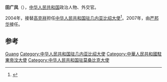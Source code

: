 '''田广凤'''（{{bd|1954年|12月||}}），[[中华人民共和国|中华人民共和国]]政治人物、外交官。

2004年，接替[[高克祥|高克祥]]担任[[中国驻几内亚比绍大使列表|中华人民共和国驻几内亚比绍大使]]<ref>{{cite web|author=中华人民共和国外交部|title=中国驻几内亚比绍共和国历任大使|url=http://www.mfa.gov.cn/chn/pds/ziliao/wjrw/2167/2170/t9189.htm|publisher=中华人民共和国外交部|accessdate=2012-03-03}}</ref>。2007年，由[[严邦华|严邦华]]接任。

== 参考 ==
{{reflist}}

{{start box}}
{{s-dip}}
{{succession box|[[高克祥|高克祥]]|[[严邦华|严邦华]]|[[中国驻几内亚比绍大使列表|中华人民共和国驻几内亚比绍大使]]|2004年1月－2007年2月}}
{{succession box|[[洪虹|洪虹]]|[[黃松甫|黃松甫]]|[[中國駐莫桑比克大使列表|中華人民共和國駐莫桑比克大使]]|2007年3月－2010年7月}}
{{succession box|[[傅元聰|傅元聰]]|[[刘洪洋_(外交官)|劉洪洋]]|[[中國駐東帝汶大使列表|中華人民共和國駐東帝汶大使]]|2012年1月－2015年6月}}
{{end box}}
{{中国政治人物小作品}}

{{Authority control}}
{{DEFAULTSORT:Tian田}}
[[Category:田姓|Guang]]
[[Category:中华人民共和国驻几内亚比绍大使|Category:中华人民共和国驻几内亚比绍大使]]
[[Category:中華人民共和國駐東帝汶大使|Category:中華人民共和國駐東帝汶大使]]
[[Category:中华人民共和国驻莫桑比克大使|Category:中华人民共和国驻莫桑比克大使]]